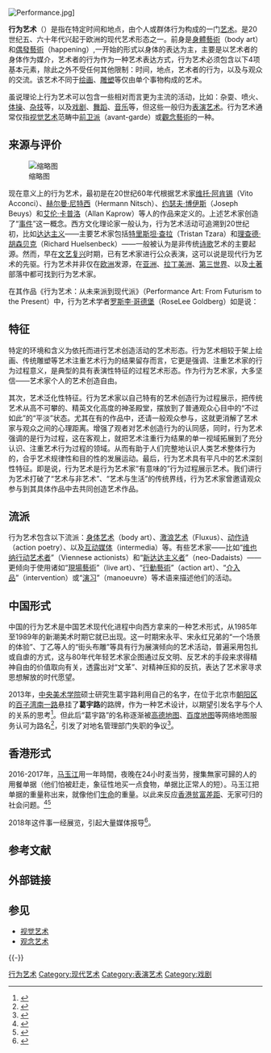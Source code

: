 {{not|街头艺术}}
{{expand|time=2015-04-05T04:13:44+00:00}}
{{refimprove|time=2015-04-05T04:13:44+00:00}}
[[File:Performance.jpg|thumb]]]

'''行为艺术'''（{{lang-en|Performance art}}）是指在特定时间和地点，由个人或群体行为构成的一门[[艺术|艺术]]。是20世纪五、六十年代兴起于欧洲的现代艺术形态之一。前身是[[身體藝術|身體藝術]]（body art）和[[偶發藝術|偶發藝術]]（happening）,一开始的形式以身体的表达为主，主要是以艺术者的身体作为媒介，艺术者的行为作为一种艺术表达方式，行为艺术必须包含以下4项基本元素，除此之外不受任何其他限制：时间，地点，艺术者的行为，以及与观众的交流。该艺术不同于[[绘画|绘画]]、[[雕塑|雕塑]]等仅由单个事物构成的艺术。

虽说理论上行为艺术可以包含一些相对而言更为主流的活动，比如：杂耍、喷火、[[体操|体操]]、[[杂技|杂技]]等，以及[[戏剧|戏剧]]、[[舞蹈|舞蹈]]、[[音乐|音乐]]等，但这些一般归为[[表演艺术|表演艺术]]。行为艺术通常仅指[[视觉艺术|视觉艺术]]范畴中[[前卫派|前卫派]]（avant-garde）或[[觀念藝術|觀念藝術]]的一种。

== 来源与评价 ==
[[File:Chinese_model_posing_as_an_artist_smashing_a_sculpture_(6759448259).jpg|缩略图]]

现在意义上的行为艺术，最初是在20世纪60年代根据艺术家[[维托·阿肯锡|维托·阿肯锡]]（Vito Acconci）、[[赫尔曼·尼特西|赫尔曼·尼特西]]（Hermann Nitsch）、[[约瑟夫·博伊斯|约瑟夫·博伊斯]]（Joseph Beuys）和[[艾伦·卡普洛|艾伦·卡普洛]]（Allan Kaprow）等人的作品来定义的。上述艺术家创造了“[[事件|事件]]”这一概念。西方文化理论家一般认为，行为艺术活动可追溯到20世纪初，比如[[达达主义|达达主义]]——主要艺术家包括[[特里斯坦·查拉|特里斯坦·查拉]]（Tristan Tzara）和[[理查德·胡森贝克|理查德·胡森贝克]]（Richard Huelsenbeck）——一般被认为是非传统[[诗歌|诗歌]]艺术的主要起源。然而，早在[[文艺复兴|文艺复兴]]时期，已有艺术家进行公众表演，这可以说是现代行为艺术的先驱。行为艺术并非仅在[[欧洲|欧洲]]发源，在[[亚洲|亚洲]]、[[拉丁美洲|拉丁美洲]]、[[第三世界|第三世界]]、以及[[土著|土著]]部落中都可找到行为艺术家。

在其作品《行为艺术：从未来派到现代派》（Performance Art: From Futurism to the Present）中，行为艺术学者[[罗斯李·哥德堡|罗斯李·哥德堡]]（RoseLee Goldberg）如是说：

{{Cquote|行为艺术一直是一种直接对大众进行呼吁的方式，通过使观众震惊，从而重新审视他们原有的艺术观及其与文化之间的联系。相反地，民众对[[媒体|媒体]]的兴趣，尤其在20世纪80年代，起源于民众对进入艺术世界的显著欲望，这种“进入”包括观赏其[[典礼|典礼]]、其独特的[[社团|社团]]，以及[[艺术家|艺术家]]们设计出的种种惊异（且通常非正统）的表演。行为艺术作品既可以单人也可以群体完成，可含由表演者自创或协作完成的[[灯光|灯光]]、[[音效|音效]]及[[视觉效果|视觉效果]]，表演地点可以是[[美术馆|美术馆]]、[[画廊|画廊]]、或其他“替代场所”——[[剧院|剧院]]、[[咖啡馆|咖啡馆]]、[[酒吧|酒吧]]、街角等等。与戏剧不同的是，在行为艺术表演中，表演者就是艺术家本人，偶尔会有一类似演员的角色，表演内容也罕有传统结构或叙述方式。表演既可以是一系列密集的手势，也可以是大尺度的视觉戏剧；既可以是自发的即兴表演，也可以是经过数月排练的演出；持续时间可从几分钟到数小时不等，场次不限，有否剧本皆可。<ref>{{cite book | author = RoseLee Goldberg,| title =  ''Performance Art from Futurism to the Present'' | publisher = Harry N Abrams; Rev Enl Su edition |date =  1988年3月 |isbn = 978-0810923713}}</ref>}}

== 特征== 
特定的环境和含义为依托而进行艺术创造活动的艺术形态。行为艺术相较于架上绘画、传统雕塑等艺术注重艺术行为的结果留存而言，它更是强调、注重艺术家的行为过程意义，是典型的具有表演性特征的过程艺术形态。作为行为艺术家，大多坚信——艺术家个人的艺术创造自由。

其次，艺术泛化性特征。行为艺术家以自己特有的艺术创造行为过程展示，把传统艺术从高不可攀的、精英文化高度的神圣殿堂，摆放到了普通观众心目中的“不过如此”的“平淡”状态。尤其在有的作品中，还请一般观众参与，这就更消解了艺术家与观众之间的心理距离。增强了观者对艺术创造行为的认同感，同时，行为艺术强调的是行为过程，这在客观上，就把艺术注重行为结果的单一视域拓展到了充分认识、注重艺术行为过程的领域。从而有助于人们完整地认识人类艺术整体行为的，合乎艺术规律性和目的性的发展运动。最后，行为艺术具有平凡中的艺术深刻性特征。即是说，行为艺术是行为艺术家“有意味的”行为过程展示艺术。我们讲行为艺术打破了“艺术与非艺术”、“艺术与生活”的传统界线，行为艺术家曾邀请观众参与到其具体作品中去共同创造艺术作品。

== 流派 ==
行为艺术包含以下流派：[[身体艺术|身体艺术]]（body art）、[[激浪艺术|激浪艺术]]（Fluxus）、[[动作诗|动作诗]]（action poetry）、以及[[互动媒体|互动媒体]]（intermedia）等。有些艺术家——比如“[[维也纳行动艺术者|维也纳行动艺术者]]”（Viennese actionists）和“[[新达达主义者|新达达主义者]]”（neo-Dadaists）——更倾向于使用诸如“[[現場藝術|現場藝術]]”（live art）、“[[行動藝術|行動藝術]]”（action art）、“[[介入品|介入品]]”（intervention）或“[[演习|演习]]”（manoeuvre）等术语来描述他们的活动。

== 中国形式 ==
中国的行为艺术是中国艺术现代化进程中向西方拿来的一种艺术形式，从1985年至1989年的新潮美术时期它就已出现。这一时期宋永平、宋永红兄弟的“一个场景的体验”、丁乙等人的“街头布雕”等具有行为展演倾向的艺术活动，普遍采用包扎或自虐的方式，这与80年代年轻艺术家企图通过反文明、反艺术的手段来求得精神自由的价值取向有关，透露出对“文革”、对精神压抑的反抗，表达了艺术家寻求思想解放的时代愿望。

2013年，[[中央美术学院|中央美术学院]]硕士研究生葛宇路利用自己的名字，在位于北京市[[朝阳区_(北京市)|朝阳区]]的[[百子湾南一路|百子湾南一路]]悬挂了'''葛宇路'''的路牌，作为一种艺术设计，以期望引发名字与个人的关系的思考<ref>{{cite news|title=北京學生「葛宇路」以自己名字命名街道　Google百度地圖引用|url=https://www.hk01.com/%E7%86%B1%E8%A9%B1/104362/%E5%8C%97%E4%BA%AC%E5%AD%B8%E7%94%9F-%E8%91%9B%E5%AE%87%E8%B7%AF-%E4%BB%A5%E8%87%AA%E5%B7%B1%E5%90%8D%E5%AD%97%E5%91%BD%E5%90%8D%E8%A1%97%E9%81%93-Google%E7%99%BE%E5%BA%A6%E5%9C%B0%E5%9C%96%E5%BC%95%E7%94%A8|publisher=港闻01|date=2017-07-12}}</ref>。但此后“葛宇路”的名称逐渐被[[高德地图|高德地图]]、[[百度地图|百度地图]]等网络地图服务认可为路名<ref>{{cite web|url=http://www.cafa.com.cn/info/?NIT=54&N=9436|title=CAFA毕业季丨葛宇路：不搞事情，跟咸鱼有什么区别？|date=2017-05-23|accessdate=2017-07-13|publisher=中央美术学院|archive-url=https://web.archive.org/web/20170904124134/http://www.cafa.com.cn/info/?NIT=54&N=9436|archive-date=2017-09-04|dead-url=yes}}</ref>，引发了对地名管理部门失职的争议<ref>{{cite news|url=http://guancha.gmw.cn/2017-07/12/content_25058635.htm|title=不妨把“葛宇路”留着作个警示|author=西坡|work=光明网|date=2017-07-12|accessdate=2017-07-13|archive-date=2017-07-12|archive-url=https://web.archive.org/web/20170712114409/http://guancha.gmw.cn/2017-07/12/content_25058635.htm|dead-url=yes}}</ref>。

== 香港形式 ==
2016-2017年，[[马玉江|马玉江]]用一年時間，夜晚在24小时麦当劳，搜集無家可歸的人的用餐单据（他们怕被赶走，象征性地买一点食物，单据比正常人的短）。马玉江把单据的重量称出来，就像他们[[生命|生命]]的重量。以此来反应[[香港|香港]][[贫富差距|贫富差距]]、无家可归的社会问题。<ref>{{cite news|url=https://www.mpweekly.com/culture/馬玉江-麥難民-夜未央-78462|title=馬玉江：【夜未央】同是深夜未歸人 藝術家看見麥難民不能承受之輕|accessdate=2021-05-15|archive-date=2020-10-27|archive-url=https://web.archive.org/web/20201027180812/https://www.mpweekly.com/culture/%E9%A6%AC%E7%8E%89%E6%B1%9F-%E9%BA%A5%E9%9B%A3%E6%B0%91-%E5%A4%9C%E6%9C%AA%E5%A4%AE-78462|dead-url=no}}</ref><ref>{{cite news|url=https://ol.mingpao.com/ldy/cultureleisure/culture/20180706/1530815380218/0-2至0-3克-「麥難民」一夜的重量|title=馬玉江：0.2至0.3克 「麥難民」一夜的重量|accessdate=2021-05-15|archive-date=2020-09-05|archive-url=https://web.archive.org/web/20200905172910/https://ol.mingpao.com/ldy/cultureleisure/culture/20180706/1530815380218/0-2%e8%87%b30-3%e5%85%8b-%e3%80%8c%e9%ba%a5%e9%9b%a3%e6%b0%91%e3%80%8d%e4%b8%80%e5%a4%9c%e7%9a%84%e9%87%8d%e9%87%8f|dead-url=no}}</ref>

2018年这件事一经展览，引起大量媒体报导<ref>{{cite news|url=https://www.scmp.com/news/hong-kong/hong-kong-economy/article/2160100/artist-stays-overnight-three-hong-kong-mcdonalds|title=Ma Yujiang : Artist stays overnight at three Hong Kong McDonald’s outlets for more than a year, learns of community and ‘being safe’|accessdate=2019-07-08|archive-date=2020-11-09|archive-url=https://web.archive.org/web/20201109042519/https://www.scmp.com/news/hong-kong/hong-kong-economy/article/2160100/artist-stays-overnight-three-hong-kong-mcdonalds|dead-url=no}}</ref>。

== 参考文献 ==
{{Reflist}}

== 外部链接 ==

== 参见 ==
* [[视觉艺术|视觉艺术]]
* [[观念艺术|观念艺术]]

{{-}}
{{Westernart}}

[[Category:行为艺术|]]
[[Category:现代艺术|Category:现代艺术]]
[[Category:表演艺术|Category:表演艺术]]
[[Category:戏剧|Category:戏剧]]